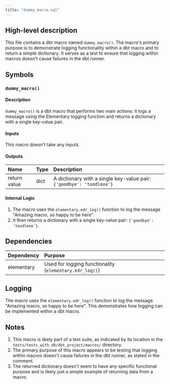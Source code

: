 ```yaml
---
title: "dummy_macro.sql"
---
```


## High-level description
This file contains a dbt macro named `dummy_macro()`. The macro's primary purpose is to demonstrate logging functionality within a dbt macro and to return a simple dictionary. It serves as a test to ensure that logging within macros doesn't cause failures in the dbt runner.

## Symbols

### `dummy_macro()`
#### Description
`dummy_macro()` is a dbt macro that performs two main actions: it logs a message using the Elementary logging function and returns a dictionary with a single key-value pair.

#### Inputs
This macro doesn't take any inputs.

#### Outputs
| Name | Type | Description |
|:-----|:-----|:------------|
| return value | dict | A dictionary with a single key-value pair: `{'goodbye': 'toodleoo'}` |

#### Internal Logic
1. The macro uses the `elementary.edr_log()` function to log the message "Amazing macro, so happy to be here".
2. It then returns a dictionary with a single key-value pair: `{'goodbye': 'toodleoo'}`.

## Dependencies
| Dependency | Purpose |
|:-----------|:--------|
| elementary | Used for logging functionality (`elementary.edr_log()`) |

## Logging
The macro uses the `elementary.edr_log()` function to log the message "Amazing macro, so happy to be here". This demonstrates how logging can be implemented within a dbt macro.

## Notes
1. This macro is likely part of a test suite, as indicated by its location in the `tests/tests_with_db/dbt_project/macros/` directory.
2. The primary purpose of this macro appears to be testing that logging within macros doesn't cause failures in the dbt runner, as stated in the comment.
3. The returned dictionary doesn't seem to have any specific functional purpose and is likely just a simple example of returning data from a macro.